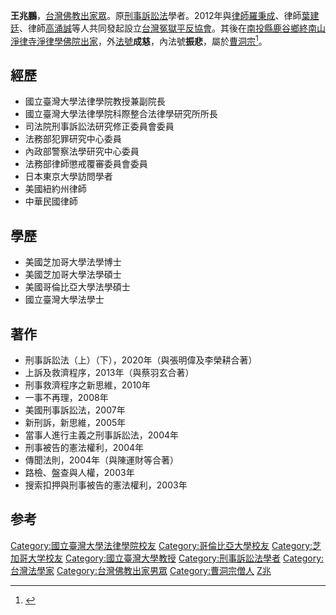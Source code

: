 '''王兆鵬'''，[[台灣佛教|台灣佛教]][[出家眾|出家眾]]。原[[刑事訴訟法|刑事訴訟法]]學者。2012年與[[律師|律師]][[羅秉成|羅秉成]]、律師[[葉建廷|葉建廷]]、律師[[高涌誠|高涌誠]]等人共同發起設立[[台灣冤獄平反協會|台灣冤獄平反協會]]。其後在[[南投縣|南投縣]][[鹿谷鄉|鹿谷鄉]][[終南山淨律寺|終南山淨律寺]][[淨律學佛院|淨律學佛院]][[出家|出家]]，外[[法號|法號]]'''成慈'''，內法號'''振悲'''，屬於[[曹洞宗|曹洞宗]]<ref>{{Cite web|title=從學院到寺院，從法學到佛學 ——專訪成慈法師（王兆鵬教授）|url=http://tnnbar.org.tw/wp-content/uploads/2020/06/%E7%AC%AC274%E6%9C%9F.pdf|author=黃俊諺、陳琪苗|date=2018-06|accessdate=2021-06-14|format=|work=《台南律師通訊》第274期|pages=4－5|publisher=[[台南律師公會|台南律師公會]]台南律師通訊雜誌社|language=zh-tw|quote=|archive-date=2021-06-14|archive-url=https://web.archive.org/web/20210614054844/http://tnnbar.org.tw/wp-content/uploads/2020/06/%E7%AC%AC274%E6%9C%9F.pdf|dead-url=no}}</ref>。

==經歷==
* 國立臺灣大學法律學院教授兼副院長
* 國立臺灣大學法律學院科際整合法律學研究所所長
* 司法院刑事訴訟法研究修正委員會委員
* 法務部犯罪研究中心委員
* 內政部警察法學研究中心委員
* 法務部律師懲戒覆審委員會委員
* 日本東京大學訪問學者
* 美國紐約州律師
* 中華民國律師

==學歷==
* 美國芝加哥大學法學博士
* 美國芝加哥大學法學碩士
* 美國哥倫比亞大學法學碩士
* 國立臺灣大學法學士

== 著作 ==
* 刑事訴訟法（上）（下），2020年（與張明偉及李榮耕合著）
* 上訴及救濟程序，2013年（與蔡羽玄合著）
* 刑事救濟程序之新思維，2010年
* 一事不再理，2008年
* 美國刑事訴訟法，2007年
* 新刑訴，新思維，2005年
* 當事人進行主義之刑事訴訟法，2004年
* 刑事被告的憲法權利，2004年
* 傳聞法則，2004年（與陳運財等合著）
* 路檢、盤查與人權，2003年
* 搜索扣押與刑事被告的憲法權利，2003年

==参考==
{{reflist}}

{{DEFAULTSORT: Wang}}
[[Category:國立臺灣大學法律學院校友|Category:國立臺灣大學法律學院校友]]
[[Category:哥倫比亞大學校友|Category:哥倫比亞大學校友]]
[[Category:芝加哥大学校友|Category:芝加哥大学校友]]
[[Category:國立臺灣大學教授|Category:國立臺灣大學教授]]
[[Category:刑事訴訟法學者|Category:刑事訴訟法學者]]
[[Category:台灣法學家|Category:台灣法學家]]
[[Category:台灣佛教出家男眾|Category:台灣佛教出家男眾]]
[[Category:曹洞宗僧人|Category:曹洞宗僧人]]
[[Category:王姓|Z兆]]